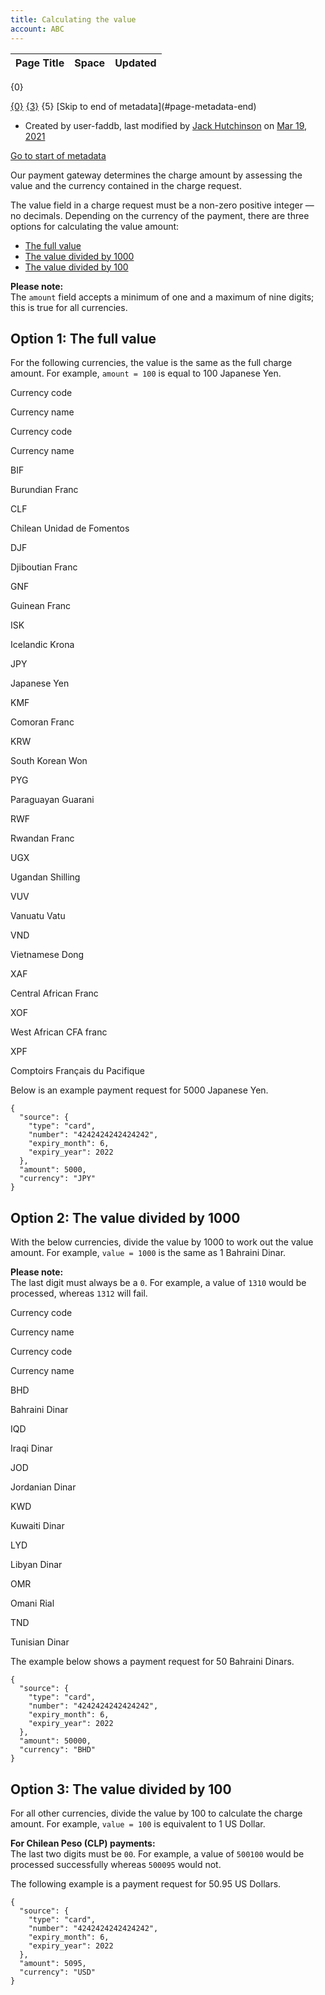 ```yaml
---
title: Calculating the value
account: ABC
---
```


<table class="aui"> <thead> <tr class="header"> <th class="search-result-title">Page Title</th> <th class="search-result-space">Space</th> <th class="search-result-date">Updated</th> </tr> </thead> </table> <p class="search-result-count">{0}</p> <tr class="search-result"> <td class="search-result-title"><a href="{1}" class="content-type-{2}"><span>{0}</span></a></td> <td class="search-result-space"><a class="space" href="/display/{4}/" title="{3}">{3}</a></td> <td class="search-result-date"><span class="date" title="{6}">{5}</span></td> </tr> [Skip to end of metadata](#page-metadata-end)

*   Created by user-faddb, last modified by [Jack Hutchinson](    /display/~jack.hutchinson
    ) on [Mar 19, 2021](/pages/diffpagesbyversion.action?pageId=2785440&selectedPageVersions=7&selectedPageVersions=8 "Show changes")

[Go to start of metadata](#page-metadata-start)

Our payment gateway determines the charge amount by assessing the value and the currency contained in the charge request.

The value field in a charge request must be a non-zero positive integer — no decimals. Depending on the currency of the payment, there are three options for calculating the value amount:

*   [The full value](#Calculatingthevalue-fullvalue)
*   [The value divided by 1000](#Calculatingthevalue-valuediv1000)
*   [The value divided by 100](#Calculatingthevalue-valuediv100)

**Please note:**  
The `amount` field accepts a minimum of one and a maximum of nine digits; this is true for all currencies.

Option 1: The full value 
-------------------------

For the following currencies, the value is the same as the full charge amount. For example, `amount = 100` is equal to 100 Japanese Yen.

Currency code

Currency name

Currency code

Currency name

BIF

Burundian Franc

CLF

Chilean Unidad de Fomentos

DJF

Djiboutian Franc

GNF

Guinean Franc

ISK

Icelandic Krona

JPY

Japanese Yen

KMF

Comoran Franc

KRW

South Korean Won

PYG

Paraguayan Guarani

RWF

Rwandan Franc

UGX

Ugandan Shilling

VUV

Vanuatu Vatu

VND

Vietnamese Dong

XAF

Central African Franc

XOF

West African CFA franc

XPF

Comptoirs Français du Pacifique

Below is an example payment request for 5000 Japanese Yen. 

    {
      "source": {
        "type": "card",
        "number": "4242424242424242",
        "expiry_month": 6,
        "expiry_year": 2022
      },
      "amount": 5000,
      "currency": "JPY"
    }

Option 2: The value divided by 1000 
------------------------------------

With the below currencies, divide the value by 1000 to work out the value amount. For example, `value = 1000` is the same as 1 Bahraini Dinar.

**Please note:**  
The last digit must always be a `0`. For example, a value of `1310` would be processed, whereas `1312` will fail.

Currency code

Currency name

Currency code

Currency name

BHD

Bahraini Dinar

IQD

Iraqi Dinar

JOD

Jordanian Dinar

KWD

Kuwaiti Dinar

LYD

Libyan Dinar

OMR

Omani Rial

TND

Tunisian Dinar

The example below shows a payment request for 50 Bahraini Dinars.

    {
      "source": {
        "type": "card",
        "number": "4242424242424242",
        "expiry_month": 6,
        "expiry_year": 2022
      },
      "amount": 50000,
      "currency": "BHD"
    }

Option 3: The value divided by 100 
-----------------------------------

For all other currencies, divide the value by 100 to calculate the charge amount. For example, `value = 100` is equivalent to 1 US Dollar.

**For Chilean Peso (CLP) payments:**  
The last two digits must be `00`. For example, a value of `500100` would be processed successfully whereas `500095` would not.

The following example is a payment request for 50.95 US Dollars.

    {
      "source": {
        "type": "card",
        "number": "4242424242424242",
        "expiry_month": 6,
        "expiry_year": 2022
      },
      "amount": 5095,
      "currency": "USD"
    }
